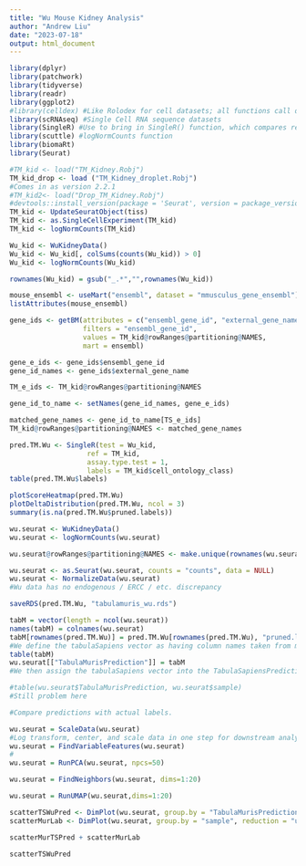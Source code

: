 ```yaml
---
title: "Wu Mouse Kidney Analysis"
author: "Andrew Liu"
date: "2023-07-18"
output: html_document
---
```


```r
library(dplyr)
library(patchwork)
library(tidyverse)
library(readr)
library(ggplot2)
#library(celldex) #Like Rolodex for cell datasets; all functions call datasets
library(scRNAseq) #Single Cell RNA sequence datasets
library(SingleR) #Use to bring in SingleR() function, which compares reference and test data for gene similarity
library(scuttle) #logNormCounts function
library(biomaRt)
library(Seurat)
```

```r
#TM_kid <- load("TM_Kidney.Robj")
TM_kid_drop <- load ("TM_Kidney_droplet.Robj")
#Comes in as version 2.2.1
#TM_kid2<- load("Drop_TM_Kidney.Robj")
#devtools::install_version(package = 'Seurat', version = package_version('2.3.4'))
TM_kid <- UpdateSeuratObject(tiss)
TM_kid <- as.SingleCellExperiment(TM_kid)
TM_kid <- logNormCounts(TM_kid)

Wu_kid <- WuKidneyData()
Wu_kid <- Wu_kid[, colSums(counts(Wu_kid)) > 0]
Wu_kid <- logNormCounts(Wu_kid)

rownames(Wu_kid) = gsub("_.*","",rownames(Wu_kid))

mouse_ensembl <- useMart("ensembl", dataset = "mmusculus_gene_ensembl")
listAttributes(mouse_ensembl)

gene_ids <- getBM(attributes = c("ensembl_gene_id", "external_gene_name"),
                  filters = "ensembl_gene_id",
                  values = TM_kid@rowRanges@partitioning@NAMES,
                  mart = ensembl)

gene_e_ids <- gene_ids$ensembl_gene_id
gene_id_names <- gene_ids$external_gene_name

TM_e_ids <- TM_kid@rowRanges@partitioning@NAMES

gene_id_to_name <- setNames(gene_id_names, gene_e_ids)

matched_gene_names <- gene_id_to_name[TS_e_ids]
TM_kid@rowRanges@partitioning@NAMES <- matched_gene_names

pred.TM.Wu <- SingleR(test = Wu_kid,
                   ref = TM_kid,
                   assay.type.test = 1,
                   labels = TM_kid$cell_ontology_class)
table(pred.TM.Wu$labels)
```

```r
plotScoreHeatmap(pred.TM.Wu)
plotDeltaDistribution(pred.TM.Wu, ncol = 3)
summary(is.na(pred.TM.Wu$pruned.labels))
```

```r
wu.seurat <- WuKidneyData()
wu.seurat <- logNormCounts(wu.seurat)

wu.seurat@rowRanges@partitioning@NAMES <- make.unique(rownames(wu.seurat))

wu.seurat <- as.Seurat(wu.seurat, counts = "counts", data = NULL)
wu.seurat <- NormalizeData(wu.seurat)
#Wu data has no endogenous / ERCC / etc. discrepancy
```

```r
saveRDS(pred.TM.Wu, "tabulamuris_wu.rds")

tabM = vector(length = ncol(wu.seurat))
names(tabM) = colnames(wu.seurat)
tabM[rownames(pred.TM.Wu)] = pred.TM.Wu[rownames(pred.TM.Wu), "pruned.labels"]
#We define the tabulaSapiens vector as having column names taken from muraro.seurat. We then index tabulaSapiens, and for each colnames (from muraro.seurat) that matches up with a rowname from the TS prediction, we assign the pruned.label value to that index in the vector. We end up with a table full of different cell types (labels).
table(tabM)
wu.seurat[["TabulaMurisPrediction"]] = tabM
#We then assign the tabulaSapiens vector into the TabulaSapiensPrediction column.

#table(wu.seurat$TabulaMurisPrediction, wu.seurat$sample)
#Still problem here

#Compare predictions with actual labels.

wu.seurat = ScaleData(wu.seurat)
#Log transform, center, and scale data in one step for downstream analysis.
wu.seurat = FindVariableFeatures(wu.seurat)
#
wu.seurat = RunPCA(wu.seurat, npcs=50)

wu.seurat = FindNeighbors(wu.seurat, dims=1:20)

wu.seurat = RunUMAP(wu.seurat,dims=1:20)

scatterTSWuPred <- DimPlot(wu.seurat, group.by = "TabulaMurisPrediction", reduction = "umap", label = TRUE, label.size = 2)
scatterMurLab <- DimPlot(wu.seurat, group.by = "sample", reduction = "umap", label = TRUE, label.size = 2)

scatterMurTSPred + scatterMurLab

scatterTSWuPred
```